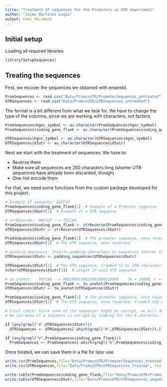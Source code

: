 ```yaml
---
title: "Treatment of sequences for the Promoters vs UTR experiment"
author: "Jaime Martínez Legaz"
output: html_document
---
```


## Initial setup

Loading all required libraries

```r
library(SetupSequences)
```

## Treating the sequences

First, we recover the sequences we obtained with ensembl.

```r
PromSequences <- read.csv("Data/PromvsUTR/PromoterSequences_untreated")
UTRSequences <- read.csv("Data/PromvsUTR/UTRSequences_untreated")
```

The format is a bit different from what we look for. We have to change the type of the columns, since we are working with characters, not factors.

```r

PromSequences$hgnc_symbol <- as.character(PromSequences$hgnc_symbol)
PromSequences$coding_gene_flank <- as.character(PromSequences$coding_gene_flank)

UTRSequences$hgnc_symbol <- as.character(UTRSequences$hgnc_symbol)
UTRSequences$X5utr <- as.character(UTRSequences$X5utr)

```

Next we start with the treatment of sequences. We have to:

- Reverse them
- Make sure all sequences are 250 characters long (shorter UTR sequences have already been discarded, though)
- One-hot encode them

For that, we need some functions from the custom package developed for this project.

```r
# Example of sequence: AACCGT
PromSequences$coding_gene_flank[1]  # Example of a Promoter sequence
UTRSequences$X5utr[1]  # Example of a UTR sequence

# strReverse:  AACCGT --> TGCCAA
PromSequences$coding_gene_flank <- strReverse(PromSequences$coding_gene_flank)
UTRSequences$X5utr <- strReverse(UTRSequences$X5utr)

PromSequences$coding_gene_flank[1]  # The promoter sequence, once reversed
UTRSequences$X5utr[1]  # The UTR sequence, once reversed

# padding_sequences: Inserts padding characters in sequences shorter than 250 characters, and trims sequences longer than 250 characters
UTRSequences$X5utr <- padding_sequences(UTRSequences$X5utr)  

UTRSequences$X5utr[1]  # The UTR sequence, trimmed to be 250 characters long
nchar(UTRSequences$X5utr[1])  # Length of said UTR sequence

# to_onehot:   TGCCAA --> 0001000100010001000010000    (A = 10000, C = 01000, G = 00100, T = 00010, X = 00001)
PromSequences$coding_gene_flank <- to_onehot(PromSequences$coding_gene_flank)
UTRSequences$X5utr <- to_onehot(UTRSequences$X5utr)

PromSequences$coding_gene_flank[1]  # The promoter sequence, once reversed and one-hot encoded
UTRSequences$X5utr[1]  # The UTR sequence, once reversed, trimmed and one-hot encoded

# Final check: Since some of the sequences might be corrupt, we will delete the ones that are corrupt, if they exist
# We can know if a sequence is corrupt by looking for the W character. When one-hot encoding, we encoded everything that was not an A, T, C or G with a "W"

if (any(grepl("W",UTRSequences$X5utr)))
  UTRSequences <- UTRSequences[-which(grepl("W",UTRSequences$X5utr)),]

if (any(grepl("W",PromSequences$coding_gene_flank)))
  PromSequences <- PromSequences[-which(grepl("W",PromSequences$coding_gene_flank)),]
```

Once treated, we can save them in a file for later use.

```r
write.csv(PromSequences,file="Data/PromvsUTR/PromoterSequences_treated", row.names = FALSE, quote = FALSE)
write.csv(UTRSequences,file="Data/PromvsUTR/UTRSequences_treated", row.names = FALSE, quote = FALSE)

write.table(PromSequences$coding_gene_flank,file="Data/PromvsUTR/PromoterSequences_sequences_treated", row.names = FALSE, quote = FALSE, col.names = FALSE)
write.table(UTRSequences$X5utr,file="Data/PromvsUTR/UTRSequences_sequences_treated", row.names = FALSE, quote = FALSE, col.names = FALSE)
```

